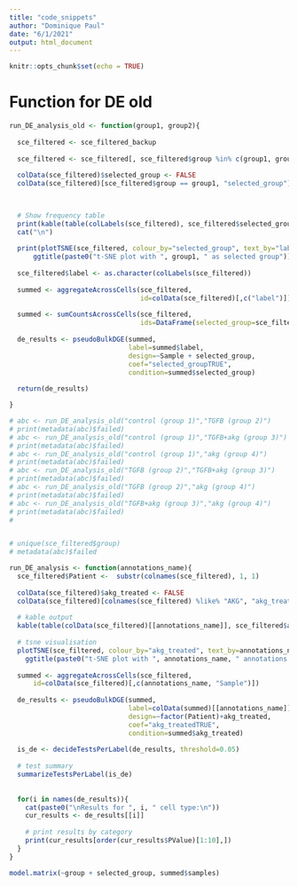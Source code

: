 ```yaml
---
title: "code_snippets"
author: "Dominique Paul"
date: "6/1/2021"
output: html_document
---
```


```r
knitr::opts_chunk$set(echo = TRUE)
```

# Function for DE old

```r

run_DE_analysis_old <- function(group1, group2){
  
  sce_filtered <- sce_filtered_backup
  
  sce_filtered <- sce_filtered[, sce_filtered$group %in% c(group1, group2)]
    
  colData(sce_filtered)$selected_group <- FALSE
  colData(sce_filtered)[sce_filtered$group == group1, "selected_group"] <- TRUE
  


  # Show frequency table
  print(kable(table(colLabels(sce_filtered), sce_filtered$selected_group)))
  cat("\n")
  
  print(plotTSNE(sce_filtered, colour_by="selected_group", text_by="label") +
      ggtitle(paste0("t-SNE plot with ", group1, " as selected group")))
  
  sce_filtered$label <- as.character(colLabels(sce_filtered))
  
  summed <- aggregateAcrossCells(sce_filtered, 
                                 id=colData(sce_filtered)[,c("label")])
  
  summed <- sumCountsAcrossCells(sce_filtered,
                                 ids=DataFrame(selected_group=sce_filtered$selected_group, label=sce_filtered$label, Sample=sce_filtered$Sample))
  
  de_results <- pseudoBulkDGE(summed,
                              label=summed$label,
                              design=~Sample + selected_group,
                              coef="selected_groupTRUE",
                              condition=summed$selected_group)
  
  return(de_results)

}

# abc <- run_DE_analysis_old("control (group 1)","TGFB (group 2)")
# print(metadata(abc)$failed)
# abc <- run_DE_analysis_old("control (group 1)","TGFB+akg (group 3)")
# print(metadata(abc)$failed)
# abc <- run_DE_analysis_old("control (group 1)","akg (group 4)")
# print(metadata(abc)$failed)
# abc <- run_DE_analysis_old("TGFB (group 2)","TGFB+akg (group 3)")
# print(metadata(abc)$failed)
# abc <- run_DE_analysis_old("TGFB (group 2)","akg (group 4)")
# print(metadata(abc)$failed)
# abc <- run_DE_analysis_old("TGFB+akg (group 3)","akg (group 4)")
# print(metadata(abc)$failed)
# 


# unique(sce_filtered$group)
# metadata(abc)$failed
```




```r

run_DE_analysis <- function(annotations_name){
  sce_filtered$Patient <-  substr(colnames(sce_filtered), 1, 1)
  
  colData(sce_filtered)$akg_treated <- FALSE
  colData(sce_filtered)[colnames(sce_filtered) %like% "AKG", "akg_treated"] <- TRUE
  
  # kable output
  kable(table(colData(sce_filtered)[[annotations_name]], sce_filtered$akg_treated))
  
  # tsne visualisation
  plotTSNE(sce_filtered, colour_by="akg_treated", text_by=annotations_name) +
    ggtitle(paste0("t-SNE plot with ", annotations_name, " annotations \n(coloured by AKG treatment status)"))
  
  summed <- aggregateAcrossCells(sce_filtered, 
      id=colData(sce_filtered)[,c(annotations_name, "Sample")])
  
  de_results <- pseudoBulkDGE(summed,
                              label=colData(summed)[[annotations_name]],
                              design=~factor(Patient)+akg_treated,
                              coef="akg_treatedTRUE",
                              condition=summed$akg_treated)
  
  is_de <- decideTestsPerLabel(de_results, threshold=0.05)
    
  # test summary
  summarizeTestsPerLabel(is_de)
  
  
  for(i in names(de_results)){
    cat(paste0("\nResults for ", i, " cell type:\n"))
    cur_results <- de_results[[i]]
    
    # print results by category
    print(cur_results[order(cur_results$PValue)[1:10],])
  }
}

model.matrix(~group + selected_group, summed$samples)
```
